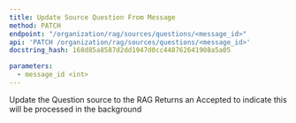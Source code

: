 ```yaml
---
title: Update Source Question From Message
method: PATCH
endpoint: "/organization/rag/sources/questions/<message_id>"
api: 'PATCH /organization/rag/sources/questions/<message_id>'
docstring_hash: 168d85a8587d2dd1947d0cc448762641908a5a05

parameters:
  - message_id <int>
---
```


Update the Question source to the RAG
Returns an Accepted to indicate this will be processed in the background

